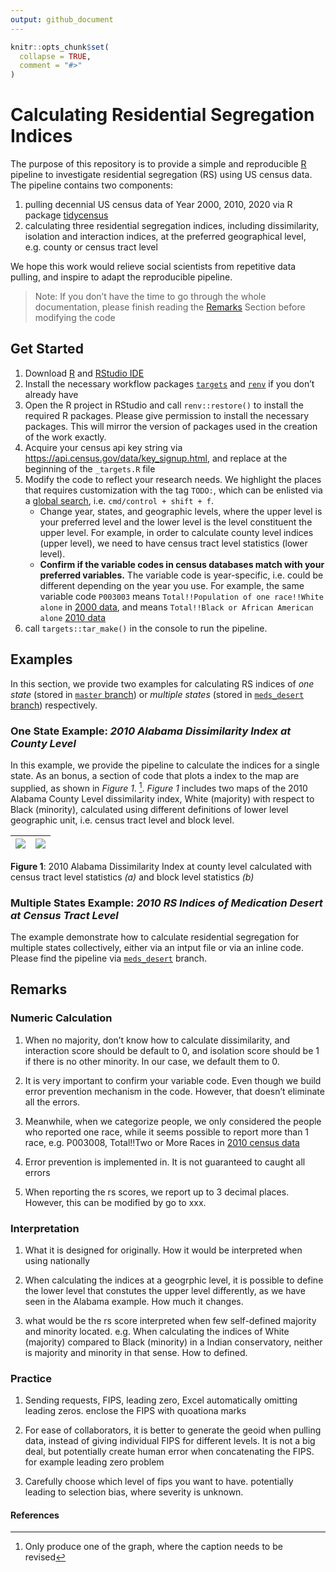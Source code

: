 ```yaml
---
output: github_document
---
```


<!-- README.md is generated from README.Rmd. Please edit that file -->

```r
knitr::opts_chunk$set(
  collapse = TRUE,
  comment = "#>"
)
```

# Calculating Residential Segregation Indices

The purpose of this repository is to provide a simple and reproducible [R](https://www.r-project.org/) pipeline to investigate residential segregation (RS) using US census data. The pipeline contains two components:

1) pulling decennial US census data of Year 2000, 2010, 2020 via R package [tidycensus](https://walker-data.com/tidycensus/index.html)
2) calculating three residential segregation indices, including dissimilarity, isolation and interaction indices, at the preferred geographical level, e.g. county or census tract level
    
We hope this work would relieve social scientists from repetitive data pulling, and inspire to adapt the reproducible pipeline.

> Note: If you don't have the time to go through the whole documentation, please finish reading the [Remarks](#remarks) Section before modifying the code

## Get Started

1. Download [R](https://www.r-project.org/) and [RStudio IDE](https://www.rstudio.com/products/rstudio/download/)
1. Install the necessary workflow packages [`targets`](https://cran.r-project.org/web/packages/targets/index.html) and [`renv`](https://rstudio.github.io/renv/articles/renv.html) if you don't already have
2. Open the R project in RStudio and call `renv::restore()` to install the required R packages. Please give permission to install the necessary packages. This will mirror the version of packages used in the creation of the work exactly.
3. Acquire your census api key string via [https://api.census.gov/data/key_signup.html](https://api.census.gov/data/key_signup.html), and replace at the beginning of the `_targets.R` file
4. Modify the code to reflect your research needs. We highlight the places that requires customization with the tag `TODO:`, which can be enlisted via a [global search](https://support.rstudio.com/hc/en-us/articles/200710523-Navigating-Code), i.e. `cmd/control + shift + f`.
    * Change year, states, and geographic levels, where the upper level is your preferred level and the lower level is the level constituent the upper level. For example, in order to calculate county level indices (upper level), we need to have census tract level statistics (lower level).
    * __Confirm if the variable codes in census databases match with your preferred variables.__ The variable code is year-specific, i.e. could be different depending on the year you use. For example, the same variable code `P003003` means `Total!!Population of one race!!White alone` in [2000 data](https://api.census.gov/data/2000/dec/sf1/variables.html), and means `Total!!Black or African American alone` [2010 data](https://api.census.gov/data/2010/dec/sf1/variables.html)
5. call `targets::tar_make()` in the console to run the pipeline.

## Examples
In this section, we provide two examples for calculating RS indices of _one state_ (stored in [`master` branch](https://github.com/boyiguo1/Tutorial-Residential_Segregation_Score/tree/master)) or _multiple states_ (stored in [`meds_desert` branch](https://github.com/boyiguo1/Tutorial-Residential_Segregation_Score/tree/meds_desert)) respectively.

### One State Example: _2010 Alabama Dissimilarity Index at County Level_
In this example, we provide the pipeline to calculate the indices for a single state. As an bonus, a section of code that plots a index to the map are supplied, as shown in _Figure 1_. ^[Only produce one of the graph, where the caption needs to be revised]. _Figure 1_ includes two maps of the 2010 Alabama County Level dissimilarity index, White (majority) with respect to  Black (minority), calculated using different definitions of lower level geographic unit, i.e. census tract level and block level. 

| ![](README_files/figure/2010_AL_Disml_tract.png)     | ![](README_files/figure/2010_AL_Disml_block.png)|
| ----------- | ----------- |
__Figure 1__: 2010 Alabama Dissimilarity Index at county level calculated with census tract level statistics _(a)_  and block level statistics _(b)_ 

### Multiple States Example: _2010 RS Indices of Medication Desert at Census Tract Level_
The example demonstrate how to calculate residential segregation for multiple states collectively, either via an intput file or via an inline code. Please find the pipeline via [`meds_desert`](https://github.com/boyiguo1/Tutorial-Residential_Segregation_Score/tree/meds_desert) branch.


## Remarks

### Numeric Calculation

1. When no majority, don't know how to calculate dissimilarity, and interaction score should be default to 0, and isolation score should be 1 if there is no other minority. In our case, we default them to 0.

2. It is very important to confirm your variable code. Even though we build error prevention mechanism in the code. However, that doesn't eliminate all the errors.

3. Meanwhile, when we categorize people, we only considered the people who reported one race, while it seems possible to report more than 1 race, e.g. P003008, Total!!Two or More Races in [2010 census data](https://api.census.gov/data/2010/dec/sf1/variables.html) 

4. Error prevention is implemented in. It is not guaranteed to caught all errors


4. When reporting the rs scores, we report up to 3 decimal places. However, this can be modified by go to xxx.

### Interpretation

1. What it is designed for originally. How it would be interpreted when using nationally

2. When calculating the indices at a geogrphic level, it is possible to define the lower level that constutes the upper level differently, as we have seen in the Alabama example. How much it changes.

1. what would be the rs score interpreted when few self-defined majority and minority located. e.g. When calculating the indices of White (majority) compared to Black (minority) in a Indian conservatory, neither is majority and minority in that sense. How to defined.



### Practice

1. Sending requests, FIPS, leading zero, Excel automatically omitting leading zeros. enclose the FIPS with quoationa marks

2. For ease of collaborators, it is better to generate the geoid when pulling data, instead of giving individual FIPS for different levels. It is not a big  deal, but potentially create human error when concatenating the FIPS. for example leading zero problem

3. Carefully choose which level of fips you want to have. potentially leading to selection bias, where severity is unknown.

<!-- badges: start -->
<!-- badges: end -->

#### References